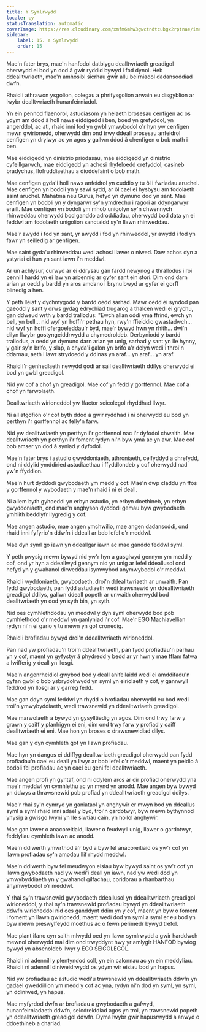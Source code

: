 ```yaml
---
title: Y Symlrwydd
locale: cy
statusTranslation: automatic
coverImage: https://res.cloudinary.com/xmfm6mhw3gwctndtcubgx2rptnae/image/upload/v1740337243/small_cover_educacion_fundamental_a051170f1c.webp
sidebar:
    label: 15. Y Symlrwydd
    order: 15
---
```

Mae'n fater brys, mae'n hanfodol datblygu dealltwriaeth greadigol oherwydd ei bod yn dod â gwir ryddid bywyd i fod dynol. Heb ddealltwriaeth, mae'n amhosibl sicrhau gwir allu beirniadol dadansoddiad dwfn.

Rhaid i athrawon ysgolion, colegau a phrifysgolion arwain eu disgyblion ar lwybr dealltwriaeth hunanfeirniadol.

Yn ein pennod flaenorol, astudiasom yn helaeth brosesau cenfigen ac os ydym am ddod â holl naws eiddigedd i ben, boed yn grefyddol, yn angerddol, ac ati, rhaid inni fod yn gwbl ymwybodol o'r hyn yw cenfigen mewn gwirionedd, oherwydd dim ond trwy ddeall prosesau anfeidrol cenfigen yn drylwyr ac yn agos y gallwn ddod â chenfigen o bob math i ben.

Mae eiddigedd yn dinistrio priodasau, mae eiddigedd yn dinistrio cyfeillgarwch, mae eiddigedd yn achosi rhyfeloedd crefyddol, casineb bradychus, llofruddiaethau a dioddefaint o bob math.

Mae cenfigen gyda'i holl naws anfeidrol yn cuddio y tu ôl i fwriadau aruchel. Mae cenfigen yn bodoli yn y sawl sydd, ar ôl cael ei hysbysu am fodolaeth saint aruchel. Mahatma neu Gurus, hefyd yn dymuno dod yn sant. Mae cenfigen yn bodoli yn y dyngarwr sy'n ymdrechu i ragori ar ddyngarwyr eraill. Mae cenfigen yn bodoli ym mhob unigolyn sy'n chwennych rhinweddau oherwydd bod ganddo adroddiadau, oherwydd bod data yn ei feddwl am fodolaeth unigolion sanctaidd sy'n llawn rhinweddau.

Mae'r awydd i fod yn sant, yr awydd i fod yn rhinweddol, yr awydd i fod yn fawr yn seiliedig ar genfigen.

Mae saint gyda'u rhinweddau wedi achosi llawer o niwed. Daw achos dyn a ystyriai ei hun yn sant iawn i'n meddwl.

Ar un achlysur, curwyd ar ei ddrysau gan fardd newynog a thrallodus i roi pennill hardd yn ei law yn arbennig ar gyfer sant ein stori. Dim ond darn arian yr oedd y bardd yn aros amdano i brynu bwyd ar gyfer ei gorff blinedig a hen.

Y peth lleiaf y dychmygodd y bardd oedd sarhad. Mawr oedd ei syndod pan gaeodd y sant y drws gydag edrychiad trugarog a thalcen wedi ei grychu, gan ddweud wrth y bardd trallodus: "Ewch allan oddi yma ffrind, ewch yn bell, yn bell... nid wyf yn hoffi'r pethau hyn, rwy'n ffieiddio gwastadwch... nid wyf yn hoffi ofergoeleddau'r byd, mae'r bywyd hwn yn rhith... dwi'n dilyn llwybr gostyngeiddrwydd a chymedroldeb. Derbyniodd y bardd trallodus, a oedd yn dymuno darn arian yn unig, sarhad y sant yn lle hynny, y gair sy'n brifo, y slap, a chyda'i galon yn brifo a'r delyn wedi'i throi'n ddarnau, aeth i lawr strydoedd y ddinas yn araf... yn araf... yn araf.

Rhaid i'r genhedlaeth newydd godi ar sail dealltwriaeth ddilys oherwydd ei bod yn gwbl greadigol.

Nid yw cof a chof yn greadigol. Mae cof yn fedd y gorffennol. Mae cof a chof yn farwolaeth.

Dealltwriaeth wirioneddol yw ffactor seicolegol rhyddhad llwyr.

Ni all atgofion o'r cof byth ddod â gwir ryddhad i ni oherwydd eu bod yn perthyn i'r gorffennol ac felly'n farw.

Nid yw dealltwriaeth yn perthyn i'r gorffennol nac i'r dyfodol chwaith. Mae dealltwriaeth yn perthyn i'r foment rydyn ni'n byw yma ac yn awr. Mae cof bob amser yn dod â syniad y dyfodol.

Mae'n fater brys i astudio gwyddoniaeth, athroniaeth, celfyddyd a chrefydd, ond ni ddylid ymddiried astudiaethau i ffyddlondeb y cof oherwydd nad yw'n ffyddlon.

Mae'n hurt dyddodi gwybodaeth ym medd y cof. Mae'n dwp claddu yn ffos y gorffennol y wybodaeth y mae'n rhaid i ni ei deall.

Ni allem byth gyhoeddi yn erbyn astudio, yn erbyn doethineb, yn erbyn gwyddoniaeth, ond mae'n anghyson dyddodi gemau byw gwybodaeth ymhlith beddlyfr llygredig y cof.

Mae angen astudio, mae angen ymchwilio, mae angen dadansoddi, ond rhaid inni fyfyrio'n ddwfn i ddeall ar bob lefel o'r meddwl.

Mae dyn syml go iawn yn ddeallgar iawn ac mae ganddo feddwl syml.

Y peth pwysig mewn bywyd nid yw'r hyn a gasglwyd gennym ym medd y cof, ond yr hyn a ddeallwyd gennym nid yn unig ar lefel ddeallusol ond hefyd yn y gwahanol dirweddau isymwybod anymwybodol o'r meddwl.

Rhaid i wyddoniaeth, gwybodaeth, droi'n ddealltwriaeth ar unwaith. Pan fydd gwybodaeth, pan fydd astudiaeth wedi trawsnewid yn ddealltwriaeth greadigol ddilys, gallwn ddeall popeth ar unwaith oherwydd bod dealltwriaeth yn dod yn syth bin, yn syth.

Nid oes cymhlethdodau yn meddwl y dyn syml oherwydd bod pob cymhlethdod o'r meddwl yn ganlyniad i'r cof. Mae'r EGO Machiavellian rydyn ni'n ei gario y tu mewn yn gof cronedig.

Rhaid i brofiadau bywyd droi'n ddealltwriaeth wirioneddol.

Pan nad yw profiadau'n troi'n ddealltwriaeth, pan fydd profiadau'n parhau yn y cof, maent yn gyfystyr â phydredd y bedd ar yr hwn y mae fflam fatwa a lwifferig y deall yn llosgi.

Mae'n angenrheidiol gwybod bod y deall anifeilaidd wedi ei amddifadu'n gyfan gwbl o bob ysbrydolrwydd yn syml yn eiriolaeth y cof, y gannwyll feddrod yn llosgi ar y garreg fedd.

Mae gan ddyn syml feddwl yn rhydd o brofiadau oherwydd eu bod wedi troi'n ymwybyddiaeth, wedi trawsnewid yn ddealltwriaeth greadigol.

Mae marwolaeth a bywyd yn gysylltiedig yn agos. Dim ond trwy farw y grawn y caiff y planhigyn ei eni, dim ond trwy farw y profiad y caiff dealltwriaeth ei eni. Mae hon yn broses o drawsnewidiad dilys.

Mae gan y dyn cymhleth gof yn llawn profiadau.

Mae hyn yn dangos ei ddiffyg dealltwriaeth greadigol oherwydd pan fydd profiadau'n cael eu deall yn llwyr ar bob lefel o'r meddwl, maent yn peidio â bodoli fel profiadau ac yn cael eu geni fel dealltwriaeth.

Mae angen profi yn gyntaf, ond ni ddylem aros ar dir profiad oherwydd yna mae'r meddwl yn cymhlethu ac yn mynd yn anodd. Mae angen byw bywyd yn ddwys a thrawsnewid pob profiad yn ddealltwriaeth greadigol ddilys.

Mae'r rhai sy'n cymryd yn ganiataol yn anghywir er mwyn bod yn ddeallus syml a syml rhaid inni adael y byd, troi'n gardotwyr, byw mewn bythynnod ynysig a gwisgo lwyni yn lle siwtiau cain, yn hollol anghywir.

Mae gan lawer o anacoreitiaid, llawer o feudwyll unig, llawer o gardotwyr, feddyliau cymhleth iawn ac anodd.

Mae'n ddiwerth ymwrthod â'r byd a byw fel anacoreitiaid os yw'r cof yn llawn profiadau sy'n amodau llif rhydd meddwl.

Mae'n ddiwerth byw fel meudwyon eisiau byw bywyd saint os yw'r cof yn llawn gwybodaeth nad yw wedi'i deall yn iawn, nad yw wedi dod yn ymwybyddiaeth yn y gwahanol gilfachau, coridorau a rhanbarthau anymwybodol o'r meddwl.

Y rhai sy'n trawsnewid gwybodaeth ddeallusol yn ddealltwriaeth greadigol wirioneddol, y rhai sy'n trawsnewid profiadau bywyd yn ddealltwriaeth ddwfn wirioneddol nid oes ganddynt ddim yn y cof, maent yn byw o foment i foment yn llawn gwirionedd, maent wedi dod yn syml a syml er eu bod yn byw mewn preswylfeydd moethus ac o fewn perimedr bywyd trefol.

Mae plant ifanc cyn saith mlwydd oed yn llawn symlrwydd a gwir harddwch mewnol oherwydd mai dim ond trwyddynt hwy yr amlygir HANFOD bywiog bywyd yn absenoldeb llwyr y EGO SEICOLEGOL.

Rhaid i ni adennill y plentyndod coll, yn ein calonnau ac yn ein meddyliau. Rhaid i ni adennill diniweidrwydd os ydym wir eisiau bod yn hapus.

Nid yw profiadau ac astudio wedi'u trawsnewid yn ddealltwriaeth ddwfn yn gadael gweddillion ym medd y cof ac yna, rydyn ni'n dod yn syml, yn syml, yn ddiniwed, yn hapus.

Mae myfyrdod dwfn ar brofiadau a gwybodaeth a gafwyd, hunanfeirniadaeth ddwfn, seicdreiddiad agos yn troi, yn trawsnewid popeth yn ddealltwriaeth greadigol ddwfn. Dyma lwybr gwir hapusrwydd a anwyd o ddoethineb a chariad.

